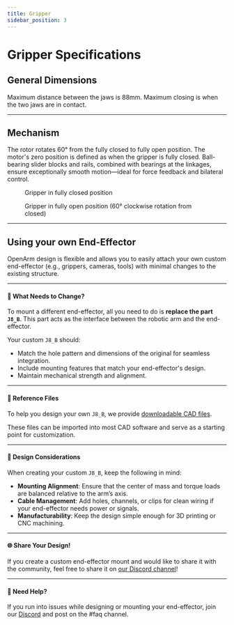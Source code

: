 ```yaml
---
title: Gripper
sidebar_position: 3
---
```



# Gripper Specifications

## General Dimensions

Maximum distance between the jaws is 88mm. Maximum closing is when the two jaws are in contact.

<BlockImage src="hardware/specification/gripper/architecture.png" alt="architecture" width="90%" />

---
## Mechanism

The rotor rotates 60° from the fully closed to fully open position. The motor's zero position is defined as when the gripper is fully closed.
Ball-bearing slider blocks and rails, combined with bearings at the linkages, ensure exceptionally smooth motion—ideal for force feedback and bilateral control.

<figure style={{ textAlign: 'center' }}>
  <BlockImage src="hardware/specification/gripper/fully-closed.png" alt="fully closed" width="90%" />
  <figcaption style={{ fontSize: '0.9em', color: '#666', marginTop: '0.5em' }}>
    Gripper in fully closed position
  </figcaption>
</figure>

<figure style={{ textAlign: 'center' }}>
  <BlockImage src="hardware/specification/gripper/fully-opened.png" alt="fully opened" width="90%" />
  <figcaption style={{ fontSize: '0.9em', color: '#666', marginTop: '0.5em' }}>
    Gripper in fully open position (60° clockwise rotation from closed)
  </figcaption>
</figure>


---

## Using your own End-Effector

OpenArm design is flexible and allows you to easily attach your own custom end-effector (e.g., grippers, cameras, tools) with minimal changes to the existing structure.

---

#### 🔄 What Needs to Change?

To mount a different end-effector, all you need to do is **replace the part `J8_B`**.
This part acts as the interface between the robotic arm and the end-effector.

Your custom `J8_B` should:

- Match the hole pattern and dimensions of the original for seamless integration.
- Include mounting features that match your end-effector's design.
- Maintain mechanical strength and alignment.

---

#### 📂 Reference Files

To help you design your own `J8_B`, we provide [downloadable CAD files](https://github.com/enactic/openarm_hardware).

These files can be imported into most CAD software and serve as a starting point for customization.

---

#### 🧠 Design Considerations

When creating your custom `J8_B`, keep the following in mind:

- **Mounting Alignment**: Ensure that the center of mass and torque loads are balanced relative to the arm’s axis.
- **Cable Management**: Add holes, channels, or clips for clean wiring if your end-effector needs power or signals.
- **Manufacturability**: Keep the design simple enough for 3D printing or CNC machining.

---

#### 🌐 Share Your Design!

If you create a custom end-effector mount and would like to share it with the community, feel free to share it on [our Discord channel](https://discord.gg/tpnKxHuJY3)!

---

#### 💬 Need Help?

If you run into issues while designing or mounting your end-effector, join our [Discord](https://discord.gg/tpnKxHuJY3) and post on the #faq channel. 
